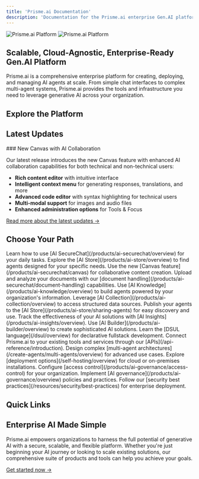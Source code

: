 ```yaml
---
title: 'Prisme.ai Documentation'
description: 'Documentation for the Prisme.ai enterprise Gen.AI platform'
---
```


<img className="block dark:hidden" src="/images/hero-light.png" alt="Prisme.ai Platform" />
<img className="hidden dark:block" src="/images/hero-dark.png" alt="Prisme.ai Platform" />

## Scalable, Cloud-Agnostic, Enterprise-Ready Gen.AI Platform

Prisme.ai is a comprehensive enterprise platform for creating, deploying, and managing AI agents at scale. From simple chat interfaces to complex multi-agent systems, Prisme.ai provides the tools and infrastructure you need to leverage generative AI across your organization.

## Explore the Platform

<CardGroup cols={2}>
  <Card
    title="Get Started with Prisme.ai"
    icon="rocket"
    href="/get-started/index"
    description="Explore the capabilities of the Gen.AI platform and start working with your agents using Prisme.ai AI Products."
  />
  <Card
    title="Deployment Options"
    icon="server"
    href="/self-hosting/overview"
    description="Choose from fully and self-managed local and cloud deployments. Run Prisme.ai on Docker or Kubernetes."
  />
  <Card
    title="Prisme.ai Products"
    icon="puzzle-piece"
    href="/products/overview"
    description="Use Prisme.ai's Products to create, connect, expose and govern your AI agents."
  />
  <Card
    title="API References"
    icon="code"
    href="/api-reference/introduction"
    description="Explore our API-First Platform to connect your tools to Prisme.ai Products."
  />
  <Card
    title="Create Agents"
    icon="robot"
    href="/create-agents/overview"
    description="Discover how to start from simple agent with prompting to multi-agent system depending on your maturity."
  />

  <Card
    title="Connect Data Sources"
    icon="database"
    href="/app-store/overview"
    description="Learn how to extend using YAML as docker approach to add your own components, API, Webservices, and other data sources."
  />
  <Card
    title="Resources"
    icon="book"
    href="/resources/templates/overview"
    description="Access templates, tutorials, best practices, and other resources to help you succeed with Prisme.ai."
  />
</CardGroup>

## Latest Updates

<Card title="What's New in Prisme.ai" icon="sparkles" href="/get-started/whats-new">
  ### New Canvas with AI Collaboration
  
  Our latest release introduces the new Canvas feature with enhanced AI collaboration capabilities for both technical and non-technical users:
  
  - **Rich content editor** with intuitive interface
  - **Intelligent context menu** for generating responses, translations, and more
  - **Advanced code editor** with syntax highlighting for technical users
  - **Multi-modal support** for images and audio files
  - **Enhanced administration options** for Tools & Focus
  
  [Read more about the latest updates →](/get-started/whats-new)
</Card>

## Choose Your Path

<Tabs>
  <Tab title="End Users">
    <Steps>
      <Step title="Get started with secure AI chat">
        Learn how to use [AI SecureChat](/products/ai-securechat/overview) for your daily tasks.
      </Step>
      <Step title="Discover specialized agents">
        Explore the [AI Store](/products/ai-store/overview) to find agents designed for your specific needs.
      </Step>
      <Step title="Enhance your content creation">
        Use the new [Canvas feature](/products/ai-securechat/canvas) for collaborative content creation.
      </Step>
      <Step title="Work with your documents">
        Upload and analyze your documents with our [document handling](/products/ai-securechat/document-handling) capabilities.
      </Step>
    </Steps>
  </Tab>
  
  <Tab title="Business Users">
    <Steps>
      <Step title="Create knowledge-powered agents">
        Use [AI Knowledge](/products/ai-knowledge/overview) to build agents powered by your organization's information.
      </Step>
      <Step title="Connect to your data">
        Leverage [AI Collection](/products/ai-collection/overview) to access structured data sources.
      </Step>
      <Step title="Share agents with your team">
        Publish your agents to the [AI Store](/products/ai-store/sharing-agents) for easy discovery and use.
      </Step>
      <Step title="Measure impact and performance">
        Track the effectiveness of your AI solutions with [AI Insights](/products/ai-insights/overview).
      </Step>
    </Steps>
  </Tab>
  
  <Tab title="Developers">
    <Steps>
      <Step title="Build advanced AI applications">
        Use [AI Builder](/products/ai-builder/overview) to create sophisticated AI solutions.
      </Step>
      <Step title="Master DSUL">
        Learn the [DSUL language](/dsul/overview) for declarative fullstack development.
      </Step>
      <Step title="Integrate with your systems">
        Connect Prisme.ai to your existing tools and services through our [APIs](/api-reference/introduction).
      </Step>
      <Step title="Create multi-agent systems">
        Design complex [multi-agent architectures](/create-agents/multi-agents/overview) for advanced use cases.
      </Step>
    </Steps>
  </Tab>
  
  <Tab title="IT & Administrators">
    <Steps>
      <Step title="Choose your deployment">
        Explore [deployment options](/self-hosting/overview) for cloud or on-premises installations.
      </Step>
      <Step title="Manage user access">
        Configure [access control](/products/ai-governance/access-control) for your organization.
      </Step>
      <Step title="Monitor and govern">
        Implement [AI governance](/products/ai-governance/overview) policies and practices.
      </Step>
      <Step title="Ensure security and compliance">
        Follow our [security best practices](/resources/security/best-practices) for enterprise deployment.
      </Step>
    </Steps>
  </Tab>
</Tabs>

## Quick Links

<CardGroup cols={4}>
  <Card title="Documentation" icon="book" href="/get-started/index" />
  <Card title="GitHub" icon="github" href="https://github.com/prismeai" />
  <Card title="Community" icon="users" href="https://community.prisme.ai" />
  <Card title="Support" icon="headset" href="/resources/support/contact" />
</CardGroup>

## Enterprise AI Made Simple

Prisme.ai empowers organizations to harness the full potential of generative AI with a secure, scalable, and flexible platform. Whether you're just beginning your AI journey or looking to scale existing solutions, our comprehensive suite of products and tools can help you achieve your goals.

[Get started now →](/get-started/index)